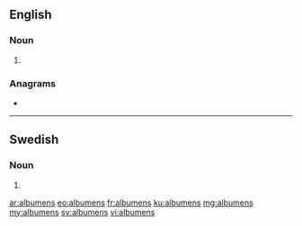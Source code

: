 ==English==

===Noun===
{{head|en|noun plural form}}

# {{plural of|albumen|lang=en}}

===Anagrams===
* {{l|en|bluesman}}

----

==Swedish==

===Noun===
{{head|sv|noun form}}

# {{sv-noun-form-def-gen-pl|album}}

[[ar:albumens]]
[[eo:albumens]]
[[fr:albumens]]
[[ku:albumens]]
[[mg:albumens]]
[[my:albumens]]
[[sv:albumens]]
[[vi:albumens]]